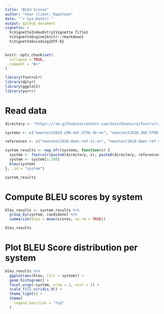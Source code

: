 ```yaml
---
title: "BLEU Scores"
author: "Your client: Napolean"
date: "`r Sys.Date()`"
output: github_document
vignette: >
  %\VignetteIndexEntry{Vignette Title}
  %\VignetteEngine{knitr::rmarkdown}
  %\VignetteEncoding{UTF-8}
---
```


```r
knitr::opts_chunk$set(
  collapse = TRUE,
  comment = "#>"
)
```

```r
library(footrulr)
library(dplyr)
library(ggplot2)
library(purrr)
```

# Read data 
```r

directory <- "https://raw.githubusercontent.com/kanishkamisra/footrulr/master/data-raw/"

systems <- c("newstest2018.LMU-nmt.5756.de-en", "newstest2018.JHU.5706.de-en", "newstest2018.LMU-unsup.5650.de-en")

references <- c("newstest2018-deen-ref-ts.en", "newstest2018-deen-ref-ts2.en")

system_results <- map_dfr(systems, function(x) {
  system <- footrulr(paste0(directory, x), paste0(directory, references))
  system <- system[1:100]
  bleu(system)
}, .id = "system")

system_results
```

# Compute BLEU scores by system
```r
bleu_results <- system_results %>%
  group_by(system, candidate) %>%
  summarize(bleu = mean(scores, na.rm = TRUE))

bleu_results
```

# Plot BLEU Score distribution per system

```r
bleu_results %>%
  ggplot(aes(bleu, fill = system)) +
  geom_histogram() +
  facet_wrap(~system, nrow = 2, ncol = 2) +
  scale_fill_viridis_d() +
  theme_light() +
  theme(
    legend.position = "top"
  )
```
